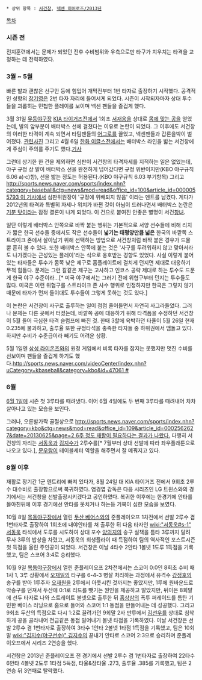  * 상위 항목 : [[서건창]], [[넥센 히어로즈/2013년]]

[[목차]]
=== 시즌 전 ===
전지훈련에서는 문제가 되었던 전후 수비범위와 우측으로만 타구가 치우치는 타격을 교정하는 데 전력하였다. 

=== 3월 ~ 5월 ===
빠른 발과 괜찮은 선구안 등에 힘입어 개막전부터 1번 타자로 출장하기 시작했다. 공격적인 성향의 [[장기영]]은 2번 타자 자리에 들어서게 되었다. 시즌이 시작되자마자 상대 투수들을 괴롭히는 민첩한 플레이를 보이며 넥센 팬들을 즐겁게 했다.

3월 31일 [[무등야구장]] [[KIA 타이거즈]]전에서 1회초 [[서재응]]을 상대로 [[몸에 맞는 공]]을 얻었는데, 발의 앞부분이 배터박스 선에 걸쳤다는 이유로 논란이 되었다. 그 이후에도 서건창의 이러한 타격이 계속 되면서 타팀팬들의 [[어그로]]를 끌었고, 넥센팬들과 갑론을박이 벌어졌다. [http://mlbpark.donga.com/mbs/articleV.php?mbsC=bullpen&mbsIdx=2174992&cpage=&mbsW=search&select=stt&opt=1&keyword=%BC%AD%B0%C7%C3%A2 관련사진] 그리고 4월 6일 [[한화 이글스]]전에서는 배터박스 라인을 밟는 서건창에게 주심이 주의를 주기도 했다.[http://news.naver.com/main/read.nhn?mode=LSD&mid=sec&sid1=107&oid=117&aid=0002322936 기사]

그런데 상기한 한 건을 제외하면 심판이 서건창의 타격자세를 지적하는 일은 없었는데, 야구 규정 상 발이 배터박스 선을 완전하게 넘어갔다면 규정 위반이지만(KBO 야구규칙 6.06 a)·c)항), 선을 밟는 정도는 허용된다.(KBO 야구규칙 6.03 부기항목) 그리고 [[http://sports.news.naver.com/sports/index.nhn?category=baseball&ctg=news&mod=read&office_id=100&article_id=0000055793 이 기사]]에서 심판위원장이 '규정에 위배되지 않음' 이라는 멘트를 남겼다. 게다가 2012년의 타격과 특별히 자세나 위치가 바뀐 것이 아님이 드러나면서 배터박스 논란은 [[기분 탓]]이라는 잠정 결론이 나게 되었다. 이 건으로 붙여진 안좋은 별명이 서건[[창녀]].

일단 이렇게 배터박스 안쪽으로 바짝 붙는 행위는 기본적으로 서양 선수들에 비해 리치가 짧은 한국 선수들 중에서도 작은 선수들이 '''넓기는 태평양만큼 넓은''' 한국의 바깥쪽 스트라이크 존에서 살아남기 위해 선택하는 방법으로 서건창처럼 바짝 붙은 경우가 드물 뿐 흔히 볼 수 있다. 또한 배터박스 안쪽에 붙는 것은 '사구를 두려워하지 않고 맞아서라도 나가겠다는 근성있는 플레이'라는 식으로 옹호받는 경향도 있었다. 사실 이렇게 붙어있는 타자들은 투수가 몸쪽 낮은 제구로 홈플레이트에 걸치게 던지면 제대로 대응하기 무척 힘들다. 문제는 그런 칼같은 제구는 고사하고 인코스 공략 제대로 하는 투수도 드문게 한국 야구 수준이라...[* 미국 야구에서는 그러기 전에 위협구부터 던지는 투수들도 많다. 미국은 이런 위협구를 스트라이크 존 사수 행위로 인정하지만 한국은 그렇지 않기 때문에 타자가 먼저 들이대도 투수들이 그렇게 못하는 것도 있다.] 

이 논란은 서건창이 사구로 출루하는 일이 점점 줄어들면서 자연히 사그라들었다. 그러나 문제는 다른 곳에서 터졌는데, 바깥쪽 공에 대응하기 위해 타격폼을 수정하던 서건창이 5월 들어 극심한 타격 슬럼프에 빠진 것. 한때 3할에 육박하던 타율이 5월 26일 현재 0.235에 불과하고, 출루율 또한 규정타석을 충족한 타자들 중 하위권에서 맴돌고 있다. 하지만 수비가 수준급이라 빼기도 어려운 상황.

5월 1일엔 [[삼성 라이온즈]]와의 원정 게임에서 비록 타자를 잡지는 못했지만 멋진 수비를 선보이며 팬들을 즐겁게 하기도 했다.[[http://sports.news.naver.com/videoCenter/index.nhn?uCategory=kbaseball&category=kbo&id=47061 #]]

=== 6월 ===
[[6월 1일]]에 시즌 첫 3루타를 때려냈다. 이어 6월 4일에도 두 번째 3루타를 때려내어 차차 살아나고 있는 모습을 보인다.

그러나, 오른발가락 골절상으로 [[http://sports.news.naver.com/sports/index.nhn?category=kbo&ctg=news&mod=read&office_id=109&article_id=0002562627&date=20130625&page=2 6주 정도 재활이 필요하다는 결과가 나왔다.]] 다행히 서건창의 자리는 [[서동욱]]과 [[김지수]]가 2루수를[* 7월부터 상대 선발에 따라 좌우플래툰으로 나오고 있다.], [[문우람]]이 테이블세터 역할을 해주면서 잘 메꿔지고 있다.

=== 8월 이후 ===
재활로 장기간 1군 엔트리에 빠져 있다가, 8월 24일 대 KIA 타이거즈 전에서 9회초 2루수 대수비로 출장함으로써 복귀하였다. 염경엽 감독은 다음 시리즈인 LG 트윈스와의 경기에서는 서건창을 선발출장시키겠다고 공언하였다. 복귀한 이후에는 한경기에
안타를 몰아친뒤에 이후 경기에선 안타를 못치거나 하는등 기복이 심한 모습을 보였다.

10월 8일 [[목동야구장]]에서 열린 [[두산 베어스]]와의 준플레이오프 1차전에서 선발 2루수 겸 1번타자로 출장하여 1회초에 내야안타를 쳐 출루한 뒤 다음 타자인 [[wiki:"서동욱#s-1" 서동욱]] 타석에서 도루를 시도하여 상대 포수 [[양의지]]의 송구 실책을 틈타 3루까지 달려 무사 3루의 밥상을 차렸고, 서동욱의 희생플라이 때 득점하여 팀의 역사적인 포스트시즌 첫 득점을 올린 주인공이 되었다.
서건창은 이날 4타수 2안타 1볼넷 1도루 1득점을 기록했고, 팀은 스코어 3:4로 승리했다.

10월 9일 [[목동야구장]]에서 열린 준플레이오프 2차전에서는 스코어 0:0인 8회초 수비 때 1사 1, 3루 상황에서 [[오재일]]의 타구를 6-4-3 병살 처리하는 과정에서 유격수 [[강정호]]의 송구를 받아 1루주자 [[오재원]]을 2루에서 아웃시킨 것까지는 좋았지만, 1루에 원바운드로 악송구를 던져서 두산에 0:1로 리드를 뺏기는 원인을 제공하고 말았지만, 뒤이은 8회말에 선두 타자로 나와 스트레이트 볼넷으로 출루한 뒤 [[홍상삼]]의 폭투 퍼레이드를 틈탄 기민한 베이스 러닝으로 홈으로 들어와 스코어 1:1 동점을 만들어내는 데 성공했다.
그리고 9회초 두산의 득점으로 다시 1:2로 끌려가던 9회말 2사 만루에서 [[김선우]]를 상대로 침착하게 공을 골라내어 천금같은 동점 밀어내기 볼넷 타점을 기록하였다.
이날 서건창은 선발 2루수 겸 1번타자로 출장하여 3타수 1안타 2볼넷 1타점 1득점을 기록했고, 팀은 10회말 [[wiki:"김지수(야구선수)" 김지수]]의 끝내기 안타로 스코어 2:3으로 승리하며 준플레이오프에서 시리즈 2연승을 했다.

서건창은 2013년 준플레이오프 전 경기에서 선발 2루수 겸 1번타자로 출장하여 22타수 6안타 4볼넷 2도루 1타점 5득점, 타율&장타율 .273, 출루율 .385를 기록했고, 팀은 2연승 뒤 3연패로 탈락했다.
